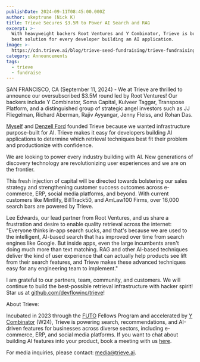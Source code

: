 ```yaml
---
publishDate: 2024-09-11T08:45:00.000Z
author: skeptrune (Nick K)
title: Trieve Secures $3.5M to Power AI Search and RAG
excerpt: >-
  With heavyweight backers Root Ventures and Y Combinator, Trieve is building the
  best solution for every developer building an AI application.
image: >-
  https://cdn.trieve.ai/blog/trieve-seed-fundraising/trieve-fundraising-announcement-cover.webp
category: Announcements
tags:
  - trieve
  - fundraise
---
```


SAN FRANCISCO, CA (September 11, 2024) - We at Trieve are thrilled to announce our oversubscribed $3.5M round led by Root Ventures! Our backers include Y Combinator, Soma Capital, Kulveer Taggar, Transpose Platform, and a distinguished group of strategic angel investors such as JJ Fliegelman, Richard Aberman, Rajiv Ayyangar, Jenny Fleiss, and Rohan Das.

[Myself](https://github.com/skeptrunedev) and [Denzell Ford](https://github.com/cdxker) founded Trieve because we wanted infrastructure purpose-built for AI. Trieve makes it easy for developers building AI applications to determine which retrieval techniques best fit their problem and productionize with confidence.

We are looking to power every industry building with AI. New generations of discovery technology are revolutionizing user experiences and we are on the frontier.

This fresh injection of capital will be directed towards bolstering our sales strategy and strengthening customer success outcomes across e-commerce, ERP, social media platforms, and beyond. With current customers like Mintlify, BillTrack50, and AmLaw100 Firms, over 16,000 search bars are powered by Trieve.

Lee Edwards, our lead partner from Root Ventures, and us share a frustration and desire to enable quality retrieval across the internet: "Everyone thinks in-app search sucks, and that's because we are used to the intelligent, AI-based search that has improved over time from search engines like Google. But inside apps, even the large incumbents aren't doing much more than text matching. RAG and other AI-based techniques deliver the kind of user experience that can actually help products see lift from their search features, and Trieve makes these advanced techniques easy for any engineering team to implement."

I am grateful to our partners, team, community, and customers. We will continue to build the best-possible retrieval infrastructure with hacker spirit! Star us at [github.com/devflowinc/trieve](https://github.com/devflowinc/trieve)!

About Trieve:

Incubated in 2023 through the [FUTO](https://futo.org/) Fellows Program and accelerated by [Y Combinator](https://ycombinator.com) (W24), Trieve is powering search, recommendations, and AI-driven features for businesses across diverse sectors, including e-commerce, ERP, and social media platforms. If you want to chat about building AI features into your product, book a meeting with us [here](https://cal.com/nick.k).

For media inquiries, please contact: [media@trieve.ai](mailto:media@trieve.ai).
